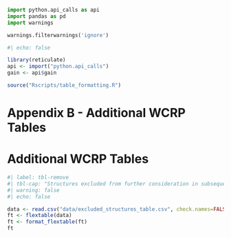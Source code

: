 ```python
import python.api_calls as api
import pandas as pd
import warnings

warnings.filterwarnings('ignore')
```

```r
#| echo: false

library(reticulate)
api <- import("python.api_calls")
gain <- api$gain

source("Rscripts/table_formatting.R")

```

# Appendix B - Additional WCRP Tables {#appendix-b}

# Additional WCRP Tables {.unnumbered}

```r
#| label: tbl-remove
#| tbl-cap: "Structures excluded from further consideration in subsequent ranking and work planning because they are confirmed passable (e.g., bridge), not present, or there is no key habitat upstream."
#| warning: false
#| echo: false

data <- read.csv("data/excluded_structures_table.csv", check.names=FALSE)
ft <- flextable(data)
ft <- format_flextable(ft)
ft
```
